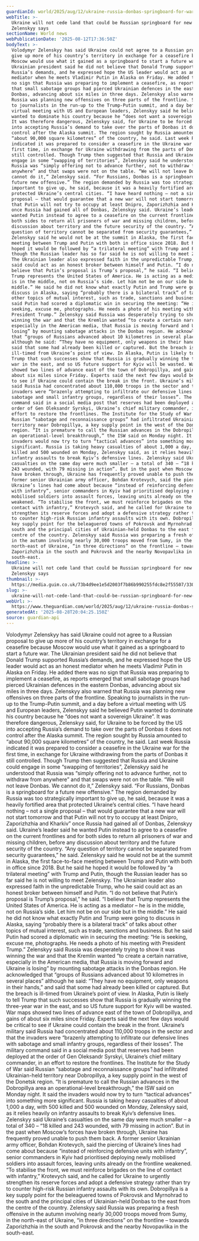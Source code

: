 ```yaml
---
guardianId: world/2025/aug/12/ukraine-russia-donbas-springboard-for-war-zelenskyy
webTitle: >-
  Ukraine will not cede land that could be Russian springboard for new war,
  Zelenskyy says
sectionName: World news
webPublicationDate: '2025-08-12T17:36:50Z'
bodyText: >-
  Volodymyr Zelenskyy has said Ukraine could not agree to a Russian proposal to
  give up more of his country’s territory in exchange for a ceasefire because
  Moscow would use what it gained as a springboard to start a future war. The
  Ukrainian president said he did not believe that Donald Trump supported
  Russia’s demands, and he expressed hope the US leader would act as an honest
  mediator when he meets Vladimir Putin in Alaska on Friday. He added there was
  no sign that Russia was preparing to implement a ceasefire, as reports emerged
  that small sabotage groups had pierced Ukrainian defences in the eastern
  Donbas, advancing about six miles in three days. Zelenskyy also warned that
  Russia was planning new offensives on three parts of the frontline. Speaking
  to journalists in the run-up to the Trump-Putin summit, and a day before a
  virtual meeting with US and European leaders, Zelenskyy said he believed Putin
  wanted to dominate his country because he “does not want a sovereign Ukraine”.
  It was therefore dangerous, Zelenskyy said, for Ukraine to be forced by the US
  into accepting Russia’s demand to take over the parts of Donbas it does not
  control after the Alaska summit. The region sought by Russia amounted to
  “about 90,000 square kilometres” of the country, he said. Last week Russia
  indicated it was prepared to consider a ceasefire in the Ukraine war for the
  first time, in exchange for Ukraine withdrawing from the parts of Donbas it
  still controlled. Though Trump then suggested that Russia and Ukraine could
  engage in some “swapping of territories”, Zelenskyy said he understood that
  Russia was “simply offering not to advance further, not to withdraw from
  anywhere” and that swaps were not on the table. “We will not leave Donbas. We
  cannot do it,” Zelenskyy said. “For Russians, Donbas is a springboard for a
  future new offensive.” The region demanded by Russia was too strategically
  important to give up, he said, because it was a heavily fortified area that
  protected Ukraine’s central cities. “I have heard nothing – not a single
  proposal – that would guarantee that a new war will not start tomorrow and
  that Putin will not try to occupy at least Dnipro, Zaporizhzhia and Kharkiv”
  once Russia had gained all of Donbas, Zelenskyy said. Ukraine’s leader said he
  wanted Putin instead to agree to a ceasefire on the current frontlines and for
  both sides to return all prisoners of war and missing children, before any
  discussion about territory and the future security of the country. “Any
  question of territory cannot be separated from security guarantees,” he said.
  Zelenskyy said he would not be at the summit in Alaska, the first face-to-face
  meeting between Trump and Putin with both in office since 2018. But he said he
  hoped it would be followed by “a trilateral meeting” with Trump and Putin,
  though the Russian leader has so far said he is not willing to meet Zelenskyy.
  The Ukrainian leader also expressed faith in the unpredictable Trump, who he
  said could act as an honest broker between himself and Putin. “I do not
  believe that Putin’s proposal is Trump’s proposal,” he said. “I believe that
  Trump represents the United States of America. He is acting as a mediator – he
  is in the middle, not on Russia’s side. Let him not be on our side but in the
  middle.” He said he did not know what exactly Putin and Trump were going to
  discuss in Alaska, saying “probably there is a bilateral track” of talks about
  other topics of mutual interest, such as trade, sanctions and business. But he
  said Putin had scored a diplomatic win in securing the meeting: “He is
  seeking, excuse me, photographs. He needs a photo of his meeting with
  President Trump.” Zelenskyy said Russia was desperately trying to show it was
  winning the war and that the Kremlin wanted “to create a certain narrative,
  especially in the American media, that Russia is moving forward and Ukraine is
  losing” by mounting sabotage attacks in the Donbas region. He acknowledged
  that “groups of Russians advanced about 10 kilometres in several places”
  although he said: “They have no equipment, only weapons in their hands,” and
  said that some had already been killed or captured. But the breach is
  ill-timed from Ukraine’s point of view. In Alaska, Putin is likely to tell
  Trump that such successes show that Russia is gradually winning the three-year
  war in the east, and so US future support for Kyiv will be wasted. War maps
  showed two lines of advance east of the town of Dobropillya, and gains of
  about six miles since Friday. Experts said the next few days would be critical
  to see if Ukraine could contain the break in the front. Ukraine’s military
  said Russia had concentrated about 110,000 troops in the sector and that the
  invaders were “brazenly attempting to infiltrate our defensive lines with
  sabotage and small infantry groups, regardless of their losses”. The military
  command said in a social media post that reserves had been deployed at the
  order of Gen Oleksandr Syrskyi, Ukraine’s chief military commander, in an
  effort to restore the frontlines. The Institute for the Study of War said
  Russian “sabotage and reconnaissance groups” had infiltrated Ukrainian-held
  territory near Dobropillya, a key supply point in the west of the Donetsk
  region. “It is premature to call the Russian advances in the Dobropillya area
  an operational-level breakthrough,” the ISW said on Monday night. It said the
  invaders would now try to turn “tactical advances” into something more
  significant. Russia is taking heavy casualties of about 1,000 a day, with 500
  killed and 500 wounded on Monday, Zelenskyy said, as it relies heavily on
  infantry assaults to break Kyiv’s defensive lines. Zelenskyy said Ukraine’s
  casualties on the same day were much smaller – a total of 340 – “18 killed and
  243 wounded, with 79 missing in action”. But in the past when Moscow’s forces
  have broken through, Ukraine has frequently proved unable to push them back. A
  former senior Ukrainian army officer, Bohdan Krotevych, said the piercing of
  Ukraine’s lines had come about because “instead of reinforcing defensive units
  with infantry”, senior commanders in Kyiv had prioritised deploying newly
  mobilised soldiers into assault forces, leaving units already on the frontline
  weakened. “To stabilise the front, we must reinforce brigades on the line of
  contact with infantry,” Krotevych said, and he called for Ukraine to urgently
  strengthen its reserve forces and adopt a defensive strategy rather than try
  to counter high-risk Russian infantry assaults with its own. Dobropillya is a
  key supply point for the beleaguered towns of Pokrovsk and Myrnohrad to the
  south and the principal cities of Ukrainian-held Donbas to the east from the
  centre of the country. Zelenskyy said Russia was preparing a fresh offensive
  in the autumn involving nearly 30,000 troops moved from Sumy, in the
  north-east of Ukraine, “in three directions” on the frontline – towards
  Zaporizhzhia in the south and Pokrovsk and the nearby Novopavlika in the
  south-east.
headline: >-
  Ukraine will not cede land that could be Russian springboard for new war,
  Zelenskyy says
thumbnail: >-
  https://media.guim.co.uk/73b4d9ee1e5d2003f7b86b990255fdc8e2f55507/330_0_2500_2000/500.jpg
slug: >-
  ukraine-will-not-cede-land-that-could-be-russian-springboard-for-new-war-zelenskyy-says
webUrl: >-
  https://www.theguardian.com/world/2025/aug/12/ukraine-russia-donbas-springboard-for-war-zelenskyy
generatedAt: '2025-08-28T20:04:25.150Z'
source: guardian-api
---
```

Volodymyr Zelenskyy has said Ukraine could not agree to a Russian proposal to give up more of his country’s territory in exchange for a ceasefire because Moscow would use what it gained as a springboard to start a future war. The Ukrainian president said he did not believe that Donald Trump supported Russia’s demands, and he expressed hope the US leader would act as an honest mediator when he meets Vladimir Putin in Alaska on Friday. He added there was no sign that Russia was preparing to implement a ceasefire, as reports emerged that small sabotage groups had pierced Ukrainian defences in the eastern Donbas, advancing about six miles in three days. Zelenskyy also warned that Russia was planning new offensives on three parts of the frontline. Speaking to journalists in the run-up to the Trump-Putin summit, and a day before a virtual meeting with US and European leaders, Zelenskyy said he believed Putin wanted to dominate his country because he “does not want a sovereign Ukraine”. It was therefore dangerous, Zelenskyy said, for Ukraine to be forced by the US into accepting Russia’s demand to take over the parts of Donbas it does not control after the Alaska summit. The region sought by Russia amounted to “about 90,000 square kilometres” of the country, he said. Last week Russia indicated it was prepared to consider a ceasefire in the Ukraine war for the first time, in exchange for Ukraine withdrawing from the parts of Donbas it still controlled. Though Trump then suggested that Russia and Ukraine could engage in some “swapping of territories”, Zelenskyy said he understood that Russia was “simply offering not to advance further, not to withdraw from anywhere” and that swaps were not on the table. “We will not leave Donbas. We cannot do it,” Zelenskyy said. “For Russians, Donbas is a springboard for a future new offensive.” The region demanded by Russia was too strategically important to give up, he said, because it was a heavily fortified area that protected Ukraine’s central cities. “I have heard nothing – not a single proposal – that would guarantee that a new war will not start tomorrow and that Putin will not try to occupy at least Dnipro, Zaporizhzhia and Kharkiv” once Russia had gained all of Donbas, Zelenskyy said. Ukraine’s leader said he wanted Putin instead to agree to a ceasefire on the current frontlines and for both sides to return all prisoners of war and missing children, before any discussion about territory and the future security of the country. “Any question of territory cannot be separated from security guarantees,” he said. Zelenskyy said he would not be at the summit in Alaska, the first face-to-face meeting between Trump and Putin with both in office since 2018. But he said he hoped it would be followed by “a trilateral meeting” with Trump and Putin, though the Russian leader has so far said he is not willing to meet Zelenskyy. The Ukrainian leader also expressed faith in the unpredictable Trump, who he said could act as an honest broker between himself and Putin. “I do not believe that Putin’s proposal is Trump’s proposal,” he said. “I believe that Trump represents the United States of America. He is acting as a mediator – he is in the middle, not on Russia’s side. Let him not be on our side but in the middle.” He said he did not know what exactly Putin and Trump were going to discuss in Alaska, saying “probably there is a bilateral track” of talks about other topics of mutual interest, such as trade, sanctions and business. But he said Putin had scored a diplomatic win in securing the meeting: “He is seeking, excuse me, photographs. He needs a photo of his meeting with President Trump.” Zelenskyy said Russia was desperately trying to show it was winning the war and that the Kremlin wanted “to create a certain narrative, especially in the American media, that Russia is moving forward and Ukraine is losing” by mounting sabotage attacks in the Donbas region. He acknowledged that “groups of Russians advanced about 10 kilometres in several places” although he said: “They have no equipment, only weapons in their hands,” and said that some had already been killed or captured. But the breach is ill-timed from Ukraine’s point of view. In Alaska, Putin is likely to tell Trump that such successes show that Russia is gradually winning the three-year war in the east, and so US future support for Kyiv will be wasted. War maps showed two lines of advance east of the town of Dobropillya, and gains of about six miles since Friday. Experts said the next few days would be critical to see if Ukraine could contain the break in the front. Ukraine’s military said Russia had concentrated about 110,000 troops in the sector and that the invaders were “brazenly attempting to infiltrate our defensive lines with sabotage and small infantry groups, regardless of their losses”. The military command said in a social media post that reserves had been deployed at the order of Gen Oleksandr Syrskyi, Ukraine’s chief military commander, in an effort to restore the frontlines. The Institute for the Study of War said Russian “sabotage and reconnaissance groups” had infiltrated Ukrainian-held territory near Dobropillya, a key supply point in the west of the Donetsk region. “It is premature to call the Russian advances in the Dobropillya area an operational-level breakthrough,” the ISW said on Monday night. It said the invaders would now try to turn “tactical advances” into something more significant. Russia is taking heavy casualties of about 1,000 a day, with 500 killed and 500 wounded on Monday, Zelenskyy said, as it relies heavily on infantry assaults to break Kyiv’s defensive lines. Zelenskyy said Ukraine’s casualties on the same day were much smaller – a total of 340 – “18 killed and 243 wounded, with 79 missing in action”. But in the past when Moscow’s forces have broken through, Ukraine has frequently proved unable to push them back. A former senior Ukrainian army officer, Bohdan Krotevych, said the piercing of Ukraine’s lines had come about because “instead of reinforcing defensive units with infantry”, senior commanders in Kyiv had prioritised deploying newly mobilised soldiers into assault forces, leaving units already on the frontline weakened. “To stabilise the front, we must reinforce brigades on the line of contact with infantry,” Krotevych said, and he called for Ukraine to urgently strengthen its reserve forces and adopt a defensive strategy rather than try to counter high-risk Russian infantry assaults with its own. Dobropillya is a key supply point for the beleaguered towns of Pokrovsk and Myrnohrad to the south and the principal cities of Ukrainian-held Donbas to the east from the centre of the country. Zelenskyy said Russia was preparing a fresh offensive in the autumn involving nearly 30,000 troops moved from Sumy, in the north-east of Ukraine, “in three directions” on the frontline – towards Zaporizhzhia in the south and Pokrovsk and the nearby Novopavlika in the south-east.
